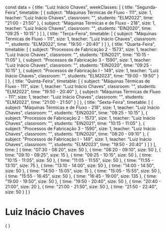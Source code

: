 const data = {
  title: "Luiz Inácio Chaves",
  weekClasses: [
    {
      title: "Segunda-Feira",
      timetable: [
        {
          subject: "Máquinas Térmicas de Fluxo - 111",
          size: 1,
          teacher: "Luiz Inácio Chaves",
          classroom: "",
          students: "ELM2022",
          time: "21:00 - 21:50"
        },
        {
          subject: "Máquinas Térmicas e de Fluxo - 218",
          size: 1,
          teacher: "Luiz Inácio Chaves",
          classroom: "",
          students: "EIN2020",
          time: "09:25 - 10:15"
        }
      ]
    },
    {
      title: "Terça-Feira",
      timetable: [
        {
          subject: "Máquinas Térmicas de Fluxo - 111",
          size: 1,
          teacher: "Luiz Inácio Chaves",
          classroom: "",
          students: "ELM2022",
          time: "19:50 - 20:40"
        }
      ]
    },
    {
      title: "Quarta-Feira",
      timetable: [
        {
          subject: "Processos de Fabricação 2 - 1573",
          size: 1,
          teacher: "Luiz Inácio Chaves",
          classroom: "",
          students: "EIN2021",
          time: "10:15 - 11:05"
        },
        {
          subject: "Processos de Fabricação 3 - 1590",
          size: 1,
          teacher: "Luiz Inácio Chaves",
          classroom: "",
          students: "EIN2020",
          time: "09:25 - 10:15"
        },
        {
          subject: "Processos de Fabricação I - 149",
          size: 1,
          teacher: "Luiz Inácio Chaves",
          classroom: "",
          students: "ELM2023",
          time: "19:00 - 19:50"
        }
      ]
    },
    {
      title: "Quinta-Feira",
      timetable: [
        {
          subject: "Máquinas Térmicas de Fluxo - 111",
          size: 1,
          teacher: "Luiz Inácio Chaves",
          classroom: "",
          students: "ELM2022",
          time: "19:50 - 20:40"
        },
        {
          subject: "Máquinas Térmicas de Fluxo - 111",
          size: 1,
          teacher: "Luiz Inácio Chaves",
          classroom: "",
          students: "ELM2022",
          time: "21:00 - 21:50"
        }
      ]
    },
    {
      title: "Sexta-Feira",
      timetable: [
        {
          subject: "Máquinas Térmicas e de Fluxo - 218",
          size: 1,
          teacher: "Luiz Inácio Chaves",
          classroom: "",
          students: "EIN2020",
          time: "09:25 - 10:15"
        },
        {
          subject: "Processos de Fabricação 2 - 1573",
          size: 1,
          teacher: "Luiz Inácio Chaves",
          classroom: "",
          students: "EIN2021",
          time: "10:15 - 11:05"
        },
        {
          subject: "Processos de Fabricação 3 - 1590",
          size: 1,
          teacher: "Luiz Inácio Chaves",
          classroom: "",
          students: "EIN2020",
          time: "08:20 - 09:10"
        },
        {
          subject: "Processos de Fabricação I - 149",
          size: 1,
          teacher: "Luiz Inácio Chaves",
          classroom: "",
          students: "ELM2023",
          time: "19:50 - 20:40"
        }
      ]
    }
  ],
  time: [
    {
      time: "07:30 - 08:20",
      size: 50
    },
    {
      time: "08:20 - 09:10",
      size: 50
    },
    {
      time: "09:10 - 09:25",
      size: 15
    },
    {
      time: "09:25 - 10:15",
      size: 50
    },
    {
      time: "10:15 - 11:05",
      size: 50
    },
    {
      time: "11:05 - 11:55",
      size: 50
    },
    {
      time: "11:55 - 13:10",
      size: 75
    },
    {
      time: "13:10 - 14:00",
      size: 50
    },
    {
      time: "14:00 - 14:50",
      size: 50
    },
    {
      time: "14:50 - 15:05",
      size: 15
    },
    {
      time: "15:05 - 15:55",
      size: 50
    },
    {
      time: "15:55 - 16:45",
      size: 50
    },
    {
      time: "16:45 - 19:00",
      size: 135
    },
    {
      time: "19:00 - 19:50",
      size: 50
    },
    {
      time: "19:50 - 20:40",
      size: 50
    },
    {
      time: "20:40 - 21:00",
      size: 20
    },
    {
      time: "21:00 - 21:50",
      size: 50
    },
    {
      time: "21:50 - 22:40",
      size: 50
    }
  ]
}

# Luiz Inácio Chaves

<div>
    {
        <Grid
            title={data.title} 
            weekClasses={data.weekClasses} 
            time={data.time}
        />
    }
</div>
